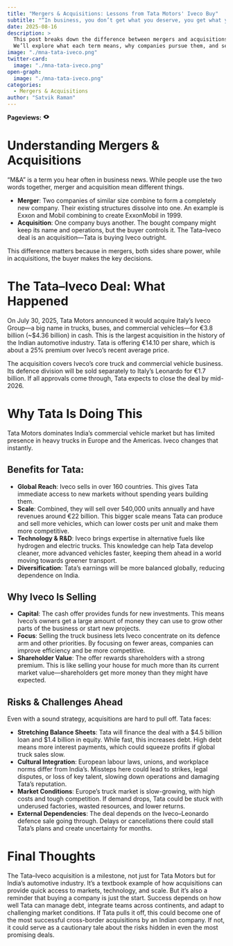 ```yaml
---
title: "Mergers & Acquisitions: Lessons from Tata Motors' Iveco Buy"
subtitle: "“In business, you don’t get what you deserve, you get what you negotiate.” — Chester L. Karrass"
date: 2025-08-16
description: >
  This post breaks down the difference between mergers and acquisitions using the recent €3.8 billion Tata Motors–Iveco deal as a case study. 
  We’ll explore what each term means, why companies pursue them, and see how this record-breaking deal could shape Tata Motors’ future.
image: "./mna-tata-iveco.png"
twitter-card:
  image: "./mna-tata-iveco.png"
open-graph:
  image: "./mna-tata-iveco.png"
categories:
  - Mergers & Acquisitions
author: "Satvik Raman"
---
```


<p><b>Pageviews:</b> <svg xmlns="http://www.w3.org/2000/svg" width="1em" height="1em" viewBox="0 0 256 256"><path fill="currentColor" d="M247.31 124.76c-.35-.79-8.82-19.58-27.65-38.41C194.57 61.26 162.88 48 128 48S61.43 61.26 36.34 86.35C17.51 105.18 9 124 8.69 124.76a8 8 0 0 0 0 6.5c.35.79 8.82 19.57 27.65 38.4C61.43 194.74 93.12 208 128 208s66.57-13.26 91.66-38.34c18.83-18.83 27.3-37.61 27.65-38.4a8 8 0 0 0 0-6.5M128 168a40 40 0 1 1 40-40a40 40 0 0 1-40 40"/></svg> <span class="waline-pageview-count"></i><p>

# Understanding Mergers & Acquisitions
“M&A” is a term you hear often in business news. While people use the two words together, merger and acquisition mean different things.

* **Merger**: Two companies of similar size combine to form a completely new company. Their existing structures dissolve into one. An example is Exxon and Mobil combining to create ExxonMobil in 1999.
* **Acquisition**: One company buys another. The bought company might keep its name and operations, but the buyer controls it. The Tata–Iveco deal is an acquisition—Tata is buying Iveco outright.

This difference matters because in mergers, both sides share power, while in acquisitions, the buyer makes the key decisions.

# The Tata–Iveco Deal: What Happened
On July 30, 2025, Tata Motors announced it would acquire Italy’s Iveco Group—a big name in trucks, buses, and commercial vehicles—for €3.8 billion (~$4.36 billion) in cash. This is the largest acquisition in the history of the Indian automotive industry. Tata is offering €14.10 per share, which is about a 25% premium over Iveco's recent average price.

The acquisition covers Iveco’s core truck and commercial vehicle business. Its defence division will be sold separately to Italy’s Leonardo for €1.7 billion. If all approvals come through, Tata expects to close the deal by mid-2026.

# Why Tata Is Doing This
Tata Motors dominates India’s commercial vehicle market but has limited presence in heavy trucks in Europe and the Americas. Iveco changes that instantly.

## Benefits for Tata:

* **Global Reach**: Iveco sells in over 160 countries. This gives Tata immediate access to new markets without spending years building them.
* **Scale**: Combined, they will sell over 540,000 units annually and have revenues around €22 billion. This bigger scale means Tata can produce and sell more vehicles, which can lower costs per unit and make them more competitive.
* **Technology & R&D**: Iveco brings expertise in alternative fuels like hydrogen and electric trucks. This knowledge can help Tata develop cleaner, more advanced vehicles faster, keeping them ahead in a world moving towards greener transport.
* **Diversification**: Tata’s earnings will be more balanced globally, reducing dependence on India.

## Why Iveco Is Selling
* **Capital**: The cash offer provides funds for new investments. This means Iveco’s owners get a large amount of money they can use to grow other parts of the business or start new projects.
* **Focus**: Selling the truck business lets Iveco concentrate on its defence arm and other priorities. By focusing on fewer areas, companies can improve efficiency and be more competitive.
* **Shareholder Value**: The offer rewards shareholders with a strong premium. This is like selling your house for much more than its current market value—shareholders get more money than they might have expected.

## Risks & Challenges Ahead
Even with a sound strategy, acquisitions are hard to pull off. Tata faces:

* **Stretching Balance Sheets**: Tata will finance the deal with a $4.5 billion loan and $1.4 billion in equity. While fast, this increases debt. High debt means more interest payments, which could squeeze profits if global truck sales slow.
* **Cultural Integration**: European labour laws, unions, and workplace norms differ from India’s. Missteps here could lead to strikes, legal disputes, or loss of key talent, slowing down operations and damaging Tata’s reputation.
* **Market Conditions**: Europe’s truck market is slow-growing, with high costs and tough competition. If demand drops, Tata could be stuck with underused factories, wasted resources, and lower returns.
* **External Dependencies**: The deal depends on the Iveco–Leonardo defence sale going through. Delays or cancellations there could stall Tata’s plans and create uncertainty for months.

# Final Thoughts
The Tata–Iveco acquisition is a milestone, not just for Tata Motors but for India’s automotive industry. It’s a textbook example of how acquisitions can provide quick access to markets, technology, and scale.
But it’s also a reminder that buying a company is just the start. Success depends on how well Tata can manage debt, integrate teams across continents, and adapt to challenging market conditions.
If Tata pulls it off, this could become one of the most successful cross-border acquisitions by an Indian company. If not, it could serve as a cautionary tale about the risks hidden in even the most promising deals.